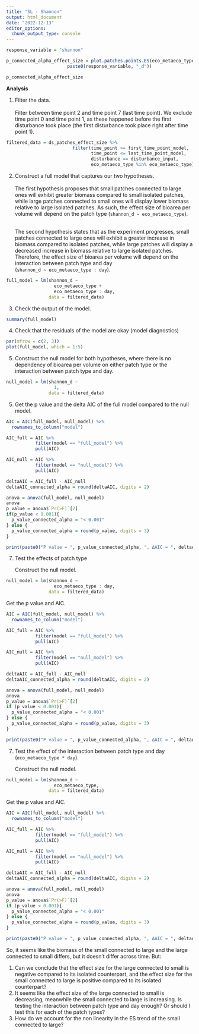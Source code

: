 ```yaml
---
title: "SL - Shannon"
output: html_document
date: "2022-12-13"
editor_options: 
  chunk_output_type: console
---
```


```r
response_variable = "shannon"
```

```r
p_connected_alpha_effect_size = plot.patches.points.ES(eco_metaeco_type_input,
                       paste0(response_variable, "_d"))

p_connected_alpha_effect_size
```

**Analysis**

1.  Filter the data.\
    \
    Filter between time point 2 and time point 7 (last time point). We exclude time point 0 and time point 1, as these happened before the first disturbance took place (the first disturbance took place right after time point 1).

```r
filtered_data = ds_patches_effect_size %>%
                         filter(time_point >= first_time_point_model,
                                time_point <= last_time_point_model,
                                disturbance == disturbance_input,
                                eco_metaeco_type %in% eco_metaeco_type)
```

2.  Construct a full model that captures our two hypotheses.\
    \
    The first hypothesis proposes that small patches connected to large ones will exhibit greater biomass compared to small isolated patches, while large patches connected to small ones will display lower biomass relative to large isolated patches. As such, the effect size of bioarea per volume will depend on the patch type (`shannon_d ~ eco_metaeco_type`).

    \
    The second hypothesis states that as the experiment progresses, small patches connected to large ones will exhibit a greater increase in biomass compared to isolated patches, while large patches will display a decreased increase in biomass relative to large isolated patches. Therefore, the effect size of bioarea per volume will depend on the interaction between patch type and day\
    (`shannon_d ~ eco_metaeco_type : day`).

```r
full_model = lm(shannon_d ~
                  eco_metaeco_type + 
                  eco_metaeco_type : day,
                data = filtered_data)
```

3.  Check the output of the model.

```r
summary(full_model)
```

4.  Check that the residuals of the model are okay (model diagnostics)

```r
par(mfrow = c(2, 3))
plot(full_model, which = 1:5)
```

5.  Construct the null model for both hypotheses, where there is no dependency of bioarea per volume on either patch type or the interaction between patch type and day.

```r
null_model = lm(shannon_d ~
                  1,
                data = filtered_data)
```

5.  Get the p value and the delta AIC of the full model compared to the null model.

```r
AIC = AIC(full_model, null_model) %>% 
  rownames_to_column("model")

AIC_full = AIC %>%
           filter(model == "full_model") %>%
           pull(AIC)

AIC_null = AIC %>%
           filter(model == "null_model") %>%
           pull(AIC)

deltaAIC = AIC_full - AIC_null
deltaAIC_connected_alpha = round(deltaAIC, digits = 2)

anova = anova(full_model, null_model)
anova
p_value = anova$`Pr(>F)`[2]
if(p_value < 0.001){
  p_value_connected_alpha = "< 0.001"
} else {
  p_value_connected_alpha = round(p_value, digits = 3)
}
```

```r
print(paste0("P value = ", p_value_connected_alpha, ", ΔAIC = ", deltaAIC_connected_alpha))
```

7.  Test the effects of patch type

    Construct the null model.

```r
null_model = lm(shannon_d ~
                  eco_metaeco_type : day,
                data = filtered_data)
```

Get the p value and AIC.

```r
AIC = AIC(full_model, null_model) %>% 
  rownames_to_column("model")

AIC_full = AIC %>%
           filter(model == "full_model") %>%
           pull(AIC)

AIC_null = AIC %>%
           filter(model == "null_model") %>%
           pull(AIC)

deltaAIC = AIC_full - AIC_null
deltaAIC_connected_alpha = round(deltaAIC, digits = 2)

anova = anova(full_model, null_model)
anova
p_value = anova$`Pr(>F)`[2]
if (p_value < 0.001){
  p_value_connected_alpha = "< 0.001"
} else {
  p_value_connected_alpha = round(p_value, digits = 3)
}
```

```r
print(paste0("P value = ", p_value_connected_alpha, ", ΔAIC = ", deltaAIC_connected_alpha))
```

7.  Test the effect of the interaction between patch type and day (`eco_metaeco_type * day`).

    Construct the null model.

```r
null_model = lm(shannon_d ~
                  eco_metaeco_type,
                data = filtered_data)
```

Get the p value and AIC.

```r

AIC = AIC(full_model, null_model) %>% 
  rownames_to_column("model")

AIC_full = AIC %>%
           filter(model == "full_model") %>%
           pull(AIC)

AIC_null = AIC %>%
           filter(model == "null_model") %>%
           pull(AIC)

deltaAIC = AIC_full - AIC_null
deltaAIC_connected_alpha = round(deltaAIC, digits = 2)

anova = anova(full_model, null_model)
anova
p_value = anova$`Pr(>F)`[2]
if (p_value < 0.001){
  p_value_connected_alpha = "< 0.001"
} else {
  p_value_connected_alpha = round(p_value, digits = 3)
}
```

```r
print(paste0("P value = ", p_value_connected_alpha, ", ΔAIC = ", deltaAIC_connected_alpha))
```

So, it seems like the biomass of the small connected to large and the large connected to small differs, but it doesn't differ across time. But:

1.  Can we conclude that the effect size for the large connected to small is negative compared to its isolated counterpart, and the effect size for the small connected to large is positive compared to its isolated counterpart?
2.  It seems like the effect size of the large connected to small is decreasing, meanwhile the small connected to large is increasing. Is testing the interaction between patch type and day enough? Or should I test this for each of the patch types?
3.  How do we account for the non linearity in the ES trend of the small connected to large?
